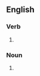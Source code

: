 ==English==
===Verb===
{{en-verb|winterfeeds|winterfeeding|winterfed}}

# {{alternative spelling of|winter-feed|lang=en}}
===Noun===
{{en-noun|-}}

# {{alternative spelling of|winter-feed|lang=en}}